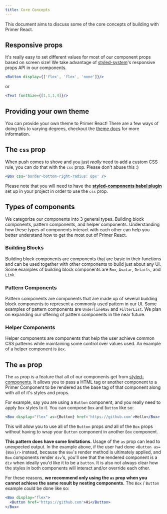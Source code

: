 ```yaml
---
title: Core Concepts
---
```



This document aims to discuss some of the core concepts of building with Primer React.

## Responsive props

It's really easy to set different values for most of our component props based on screen size! We take advantage of [styled-system](https://github.com/styled-system/styled-system)'s responsive props API in our components.

```jsx
<Button display={['flex', 'flex', 'none']}/>
```

or

```jsx
<Text fontSize={[1,1,1,4]}/>
```

## Providing your own theme

You can provide your own theme to Primer React! There are a few ways of doing this to varying degrees, checkout the [theme docs](/guides/react/theming) for more information.

## The `css` prop

When push comes to shove and you just _really_ need to add a custom CSS rule, you can do that with the `css` prop. Please don't abuse this :)

```jsx
<Box css='border-bottom-right-radius: 0px' />
```

Please note that you will need to have the **[styled-components babel plugin](https://www.styled-components.com/docs/tooling#babel-plugin)** set up in your project in order to use the `css` prop.

## Types of components

We categorize our components into 3 general types. Building block components, pattern components, and helper components. Understanding how these types of components interact with each other can help you better understand how to get the most out of Primer React.

### Building Blocks

Building block components are components that are basic in their functions and can be used together with other components to build just about any UI. Some examples of building block components are `Box`, `Avatar`, `Details`, and `Link`.

### Pattern Components

Pattern components are components that are made up of several building block components to represent a commonly used pattern in our UI. Some examples of pattern components are `UnderlineNav` and `FilterList`. We plan on expanding our offering of pattern components in the near future.

### Helper Components

Helper components are components that help the user achieve common CSS patterns while maintaining some control over values used. An example of a helper component is `Box`.

## The `as` prop

The `as` prop is a feature that all of our components get from [styled-components](https://www.styled-components.com). It allows you to pass a HTML tag or another component to a Primer Component to be rendered as the base tag of that component along with all of it's styles and props.

For example, say you are using a `Button` component, and you really need to apply `Box` styles to it. You can compose `Box` and `Button` like so:

```jsx
<Box display="flex" as={Button} href='https://github.com'>Hello</Box>
```

This will allow you to use all of the `Button` props _and_ all of the `Box` props without having to wrap your `Button` component in another `Box` component.

**This pattern does have some limitations.** Usage of the `as` prop can lead to unexpected output. In the example above, if the user had done `<Button as={Box}/>` instead, because the `Box`'s render method is ultimately applied, and `Box` components render `div`'s, you'll see that the rendered component is a `div` when ideally you'd like it to be a `button`. It is also not always clear how the styles in both components will interact and/or override each other.

For these reasons, **we recommend only using the `as` prop when you cannot achieve the same result by nesting components.** The `Box` / `Button` example could be done like so:

```jsx
<Box display="flex">
  <Button href='https://github.com'>Hi</Button>
</Box>
```
